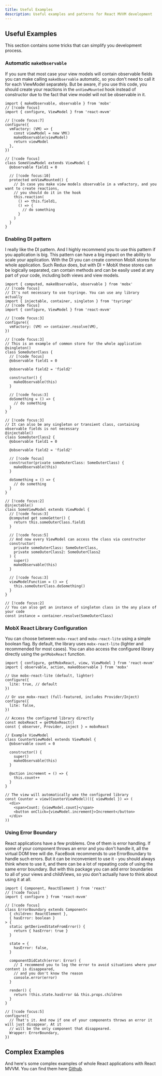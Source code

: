 ```yaml
---
title: Useful Examples
description: Useful examples and patterns for React MVVM development
---
```


## Useful Examples

This section contains some tricks that can simplify you development process.

### Automatic `makeObservable`

If you sure that most case your view models will contain observable fields you can make calling `makeObservable` automatic, so you don't need to call it for each ViewModel separately. But be aware, if you use this code, you should create your reactions in the `onViewMounted` hook instead of constructor due to the fact that view model will not be observable in it.

```tsx
import { makeObservable, observable } from 'mobx'
// [!code focus]
import { configure, ViewModel } from 'react-mvvm'

// [!code focus:7]
configure({
  vmFactory: (VM) => {
    const viewModel = new VM()
    makeObservable(viewModel)
    return viewModel
  },
})

// [!code focus]
class SomeViewModel extends ViewModel {
  @observable field1 = 0

  // [!code focus:10]
  protected onViewMounted() {
    // In case you make view models observable in a vmFactory, and you want to create reactions,
    // you should do it in the hook
    this.reaction(
      () => this.field1,
      () => {
        // do something
      }
    )
  }
}
```

### Enabling DI pattern

I really like the DI pattern. And I highly recommend you to use this pattern if you application is big. This pattern can have a big impact on the ability to scale your application. With the DI you can create common MobX stores for whole application. Such Redux does, but with DI + MobX these stores can be logically separated, can contain methods and can be easily used at any part of your code, including both views and view models.

```tsx
import { computed, makeObservable, observable } from 'mobx'
// [!code focus]
// It's not necessary to use tsyringe. You can use any library actually
import { injectable, container, singleton } from 'tsyringe'
// [!code focus]
import { configure, ViewModel } from 'react-mvvm'

// [!code focus:3]
configure({
  vmFactory: (VM) => container.resolve(VM),
})

// [!code focus:3]
// This is an example of common store for the whole application
@singleton()
class SomeOuterClass {
  // [!code focus]
  @observable field1 = 0

  @observable field2 = 'field2'

  constructor() {
    makeObservable(this)
  }

  // [!code focus:3]
  doSomething = () => {
    // do something
  }
}

// [!code focus:3]
// It can also be any singleton or transient class, containing observable fields is not necessary
@injectable()
class SomeOuterClass2 {
  @observable field1 = 0

  @observable field2 = 'field2'

  // [!code focus]
  constructor(private someOuterClass: SomeOuterClass) {
    makeObservable(this)
  }

  doSomething = () => {
    // do something
  }
}

// [!code focus:2]
@injectable()
class SomeViewModel extends ViewModel {
  // [!code focus:3]
  @computed get someGetter() {
    return this.someOuterClass.field1
  }

  // [!code focus:5]
  // And now every ViewModel can access the class via constructor
  constructor(
    private someOuterClass: SomeOuterClass,
    private someOuterClass2: SomeOuterClass2
  ) {
    super()
    makeObservable(this)
  }

  // [!code focus:3]
  viewModelFunction = () => {
    this.someOuterClass.doSomething()
  }
}

// [!code focus:2]
// You can also get an instance of singleton class in the any place of your code
const instance = container.resolve(SomeOuterClass)
```

### MobX React Library Configuration

You can choose between `mobx-react` and `mobx-react-lite` using a simple boolean flag. By default, the library uses `mobx-react-lite` (lighter and recommended for most cases). You can also access the configured library directly using the `getMobxReact` function.

```tsx
import { configure, getMobxReact, view, ViewModel } from 'react-mvvm'
import { observable, action, makeObservable } from 'mobx'

// Use mobx-react-lite (default, lighter)
configure({
  lite: true, // default
})

// Or use mobx-react (full-featured, includes Provider/Inject)
configure({
  lite: false,
})

// Access the configured library directly
const mobxReact = getMobxReact()
const { observer, Provider, inject } = mobxReact

// Example ViewModel
class CounterViewModel extends ViewModel {
  @observable count = 0

  constructor() {
    super()
    makeObservable(this)
  }

  @action increment = () => {
    this.count++
  }
}

// The view will automatically use the configured library
const Counter = view(CounterViewModel)(({ viewModel }) => (
  <div>
    <span>Count: {viewModel.count}</span>
    <button onClick={viewModel.increment}>Increment</button>
  </div>
))
```

### Using Error Boundary

React applications have a few problems. One of them is error handling. If some of your component throws an error and you don't handle it, all the virtual DOM tree will die. FaceBook recommends to use ErrorBoundary to handle such errors. But it can be inconvenient to use it - you should always think where to use it, and there can be a lot of repeating code of using the same error boundary. But with this package you can add error boundaries to all of your views and childViews, so you don't actually have to think about using it at all.

```tsx
import { Component, ReactElement } from 'react'
// [!code focus]
import { configure } from 'react-mvvm'

// [!code focus]
class ErrorBoundary extends Component<
  { children: ReactElement },
  { hasError: boolean }
> {
  static getDerivedStateFromError() {
    return { hasError: true }
  }

  state = {
    hasError: false,
  }

  componentDidCatch(error: Error) {
    // I recommend you to log the error to avoid situations where your content is disappeared,
    // and you don't know the reason
    console.error(error)
  }

  render() {
    return !this.state.hasError && this.props.children
  }
}

// [!code focus:5]
configure({
  // That's it. And now if one of your components throws an error it will just disappear. At it
  // will be the only component that disappeared.
  Wrapper: ErrorBoundary,
})
```

## Complex Examples

And here's some complex examples of whole React applications with React MVVM. You can find them here [Github](https://github.com/beautyfree/react-mvvm/tree/master/examples).
